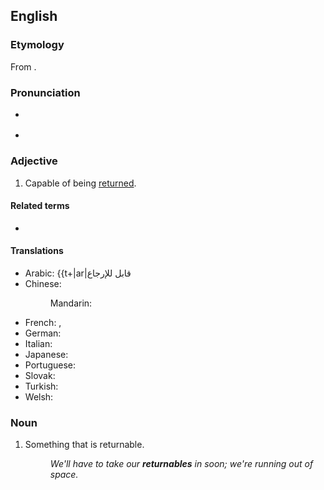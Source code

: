 ==English==

===Etymology===
From {{etyl|frm|en}} {{m|frm|retournable}}.

=== Pronunciation ===

* {{a|RP}} {{IPA|en|/ɹɪˈtɜːnəb(ə)l/}}
* {{a|GA}} {{IPA|en|/ɹɪˈtɝnəb(ə)l/}}

===Adjective===
{{en-adj|-}}

# Capable of being [[return]]ed.

====Related terms====
{{rel-top|Terms related to the verb "return"}}
* {{l|en|return to form}}
{{rel-mid}}
{{rel-bottom}}

====Translations====
* Arabic: {{t+|ar|قابل للإرجاع
* Chinese:
*: Mandarin: {{t+|cmn|可退还|tr=kětuìhuán|sc=Hani}}
* French: {{t+|fr|consigné}}, {{t+|fr|consignée}}
* German: {{t+|de|zurückzugebend}}
* Italian: {{t+|it|restituibile}}
* Japanese: {{t+|ja|リターナブル, ritānaburu}}
* Portuguese: {{t+|pt|retornável}}
* Slovak: {{t|sk|vratný}}
* Turkish: {{t+|tr|depozitolu}}
* Welsh: {{t+|cy|dychweladwy}}
===Noun===
{{en-noun}}

# Something that is returnable.
#: ''We'll have to take our '''returnables''' in soon; we're running out of space.''